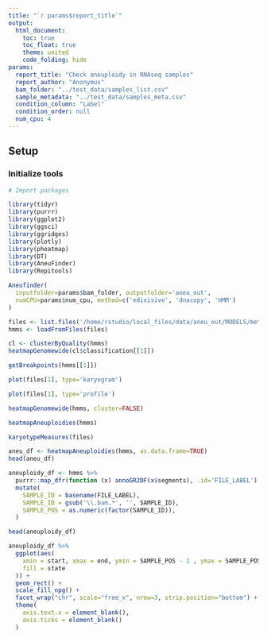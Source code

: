 ```yaml
---
title: "`r params$report_title`"
output:
  html_document:
    toc: true
    toc_float: true
    theme: united
    code_folding: hide
params:
  report_title: "Check aneuploidy in RNAseq samples"
  report_author: "Anonymus"
  bam_folder: "../test_data/samples_list.csv"
  sample_metadata: "../test_data/samples_meta.csv"
  condition_column: "Label"
  condition_order: null
  num_cpu: 4
---
```


## Setup

### Initialize tools

```r
# Import packages

library(tidyr)
library(purrr)
library(ggplot2)
library(ggsci)
library(ggridges)
library(plotly)
library(pheatmap)
library(DT)
library(AneuFinder)
library(Repitools)
```

```r
Aneufinder(
  inputfolder=params$bam_folder, outputfolder='aneu_out',
  numCPU=params$num_cpu, method=c('edivisive', 'dnacopy', 'HMM')
)
```

```r
files <- list.files('/home/rstudio/local_files/data/aneu_out/MODELS/method-edivisive', full.names=TRUE)
hmms <- loadFromFiles(files)
```

```r
cl <- clusterByQuality(hmms)
heatmapGenomewide(cl$classification[[1]])
```

```r
getBreakpoints(hmms[[1]])
```

```r
plot(files[1], type='karyogram')
```

```r
plot(files[1], type='profile')
```

```r
heatmapGenomewide(hmms, cluster=FALSE)
```

```r
heatmapAneuploidies(hmms)
```

```r
karyotypeMeasures(files)
```

```r
aneu_df <- heatmapAneuploidies(hmms, as.data.frame=TRUE)
head(aneu_df)
```

```r
aneuploidy_df <- hmms %>%
  purrr::map_dfr(function (x) annoGR2DF(x$segments), .id='FILE_LABEL') %>%
  mutate(
    SAMPLE_ID = basename(FILE_LABEL),
    SAMPLE_ID = gsub('\\.bam.*', '', SAMPLE_ID),
    SAMPLE_POS = as.numeric(factor(SAMPLE_ID)),
  )

head(aneuploidy_df)
```

```r
aneuploidy_df %>%
  ggplot(aes(
    xmin = start, xmax = end, ymin = SAMPLE_POS - 1 , ymax = SAMPLE_POS - 0.2,
    fill = state
  )) +
  geom_rect() +
  scale_fill_npg() +
  facet_wrap("chr", scale="free_x", nrow=3, strip.position="bottom") +
  theme(
    axis.text.x = element_blank(),
    axis.ticks = element_blank()
  )
```

